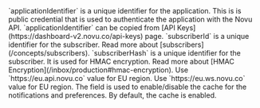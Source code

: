 <ParamField path="applicationIdentifier" type="string" required>
  `applicationIdentifier` is a unique identifier for the application. This is is
  public credential that is used to authenticate the application with the Novu
  API. `applicationIdentifier` can be copied from [API
  Keys](https://dashboard-v2.novu.co/api-keys) page.
</ParamField>

<ParamField path="subscriberId" type="string" required>
  `subscriberId` is a unique identifier for the subscriber. Read more about
  [subscribers](/concepts/subscribers).
</ParamField>

<ParamField path="subscriberHash" type="string">
  `subscriberHash` is a unique identifier for the subscriber. It is used for
  HMAC encryption. Read more about [HMAC
  Encryption](/inbox/production#hmac-encryption).
</ParamField>

<ParamField path="backendUrl" type="string" default="https://api.novu.co">
  Use `https://eu.api.novu.co` value for EU region.
</ParamField>

<ParamField path="socketUrl" type="string" default="https://ws.novu.co">
  Use `https://eu.ws.novu.co` value for EU region.
</ParamField>

<ParamField path="useCache" type="boolean">
  The field is used to enable/disable the cache for the notifications and
  preferences. By default, the cache is enabled.
</ParamField>
